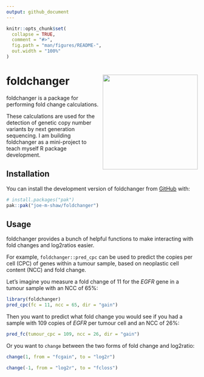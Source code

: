 ```yaml
---
output: github_document
---
```


<!-- README.md is generated from README.Rmd. Please edit that file -->

```r
knitr::opts_chunk$set(
  collapse = TRUE,
  comment = "#>",
  fig.path = "man/figures/README-",
  out.width = "100%"
)
```

# foldchanger <img src="man/figures/logo.png" align="right" height="250" alt=""/>

<!-- badges: start -->
<!-- badges: end -->

foldchanger is a package for performing fold change calculations.

These calculations are used for the detection of genetic copy number variants by
next generation sequencing. I am building foldchanger as a mini-project to
teach myself R package development.

## Installation

You can install the development version of foldchanger from [GitHub](https://github.com/) with:

``` r
# install.packages("pak")
pak::pak("joe-m-shaw/foldchanger")
```
## Usage

foldchanger provides a bunch of helpful functions to make interacting with fold
changes and log2ratios easier.

For example, `foldchanger::pred_cpc` can be used to predict the copies per 
cell (CPC) of genes within a tumour sample, based on neoplastic cell content 
(NCC) and fold change.

Let's imagine you measure a fold change of 11 for the *EGFR* gene in a tumour
sample with an NCC of 65%:

```r
library(foldchanger)
pred_cpc(fc = 11, ncc = 65, dir = "gain")
```

Then you want to predict what fold change you would see if you had a sample with
109 copies of *EGFR* per tumour cell and an NCC of 26%:

```r
pred_fc(tumour_cpc = 109, ncc = 26, dir = "gain")
```

Or you want to `change` between the two forms of fold change and log2ratio:

```r
change(1, from = "fcgain", to = "log2r")

change(-1, from = "log2r", to = "fcloss")

```

